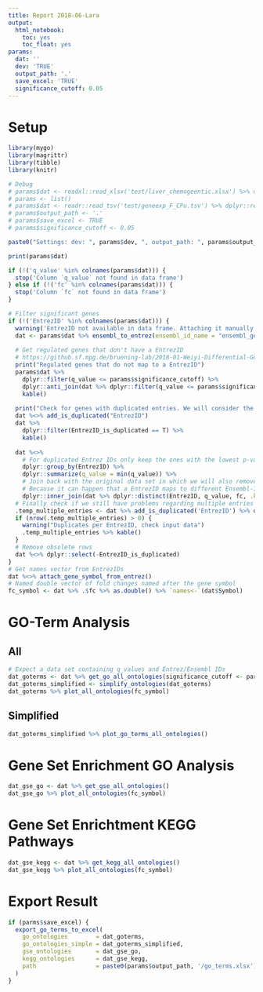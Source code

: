 ```yaml
---
title: Report 2018-06-Lara
output:
  html_notebook:
    toc: yes
    toc_float: yes
params:
  dat: ''
  dev: 'TRUE'
  output_path: '.'
  save_excel: 'TRUE'
  significance_cutoff: 0.05
---
```


# Setup

```r
library(mygo)
library(magrittr)
library(tibble)
library(knitr)

# Debug
# params$dat <- readxl::read_xlsx('test/liver_chemogeentic.xlsx') %>% dplyr::rename(ensembl_gene_id = EnsemblID, q_value = pValue, fc = FoldChange) %>% dplyr::select(ensembl_gene_id, q_value, Symbol, fc)
# params <- list()
# params$dat <- readr::read_tsv('test/geneexp_F_CPu.tsv') %>% dplyr::rename(fc = `log2(fold_change)`) %>% dplyr::mutate(Symbol = ensembl_gene_id) %>% dplyr::filter(status == "OK") %>% dplyr::select(ensembl_gene_id, q_value, fc)
# params$output_path <- '.'
# params$save_excel <- TRUE
# params$significance_cutoff <- 0.05

paste0("Settings: dev: ", params$dev, ", output_path: ", params$output_path, ", save_excel: ", params$save_excel, ", significance_cutoff: ", params$significance_cutoff)

print(params$dat)

if (!('q_value' %in% colnames(params$dat))) {
  stop('Column `q_value` not found in data frame')
} else if (!('fc' %in% colnames(params$dat))) {
  stop('Column `fc` not found in data frame')
}

# Filter significant genes
if (!('EntrezID' %in% colnames(params$dat))) {
  warning('EntrezID not available in data frame. Attaching it manually')
  dat <- params$dat %>% ensembl_to_entrez(ensembl_id_name = "ensembl_gene_id", keep_only_rows_with_entrez = TRUE, drop_duplicates = TRUE)
  
  # Get regulated genes that don't have a EntrezID
  # https://github.sf.mpg.de/bruening-lab/2018-01-Weiyi-Differential-Gene-Expression-Analysis/blob/master/Analysis_DESeq.Rmd
  print("Regulated genes that do not map to a EntrezID")
  params$dat %>%
    dplyr::filter(q_value <= params$significance_cutoff) %>%
    dplyr::anti_join(dat %>% dplyr::filter(q_value <= params$significance_cutoff), by = "ensembl_gene_id") %>%
    kable()
  
  print("Check for genes with duplicated entries. We will consider the ones with the lowest p-value")
  dat %<>% add_is_duplicated("EntrezID")
  dat %>%
    dplyr::filter(EntrezID_is_duplicated == T) %>%
    kable()
  
  dat %<>%
    # For duplicated Entrez IDs only keep the ones with the lowest p-value
    dplyr::group_by(EntrezID) %>%
    dplyr::summarize(q_value = min(q_value)) %>%
    # Join back with the original data set in which we will also remove entries that have the same EntrwzID, q-value and FC
    # Because it can happen that a EntrezID maps to different Ensembl-IDs
    dplyr::inner_join(dat %>% dplyr::distinct(EntrezID, q_value, fc, .keep_all = TRUE))
  # Finally check if we still have problems regarding multiple entries
  .temp_multiple_entries <- dat %>% add_is_duplicated('EntrezID') %>% dplyr::filter(EntrezID_is_duplicated == T)
  if (nrow(.temp_multiple_entries) > 0) {
    warning("Duplicates per EntrezID, check input data")
    .temp_multiple_entries %>% kable()
  }
  # Remove obsolete rows
  dat %<>% dplyr::select(-EntrezID_is_duplicated)
}
# Get names vector from EntrezIDs
dat %<>% attach_gene_symbol_from_entrez()
# Named double vector of fold changes named after the gene symbol
fc_symbol <- dat %>% .$fc %>% as.double() %>% `names<-`(dat$Symbol)
```

# GO-Term Analysis

## All

```r
# Expect a data set containing q_values and Entrez/Ensembl IDs
dat_goterms <- dat %>% get_go_all_ontologies(significance_cutoff <- params$significance_cutoff)
dat_goterms_simplified <- simplify_ontologies(dat_goterms)
dat_goterms %>% plot_all_ontologies(fc_symbol)
```

## Simplified

```r
dat_goterms_simplified %>% plot_go_terms_all_ontologies()
```

# Gene Set Enrichment GO Analysis

```r
dat_gse_go <- dat %>% get_gse_all_ontologies()
dat_gse_go %>% plot_all_ontologies(fc_symbol)
```

# Gene Set Enrichtment KEGG Pathways

```r
dat_gse_kegg <- dat %>% get_kegg_all_ontologies()
dat_gse_kegg %>% plot_all_ontologies(fc_symbol)
```

# Export Result

```r
if (parms$save_excel) {
  export_go_terms_to_excel(
    go_ontologies        = dat_goterms,
    go_ontologies_simple = dat_goterms_simplified,
    gse_ontologies       = dat_gse_go,
    kegg_ontologies      = dat_gse_kegg,
    path                 = paste0(params$output_path, '/go_terms.xlsx')
  )
}
```